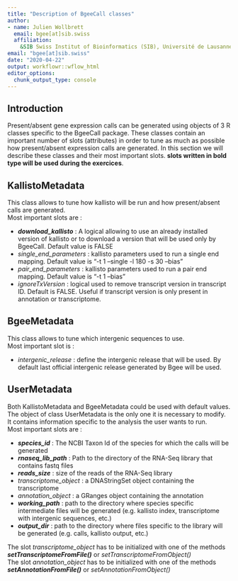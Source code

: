 ```yaml
---
title: "Description of BgeeCall classes"
author: 
- name: Julien Wollbrett
  email: bgee[at]sib.swiss
  affiliation:
    &SIB Swiss Institut of Bioinformatics (SIB), Université de Lausanne 
email: "bgee[at]sib.swiss"
date: "2020-04-22"
output: workflowr::wflow_html
editor_options:
  chunk_output_type: console
---
```


## Introduction

Present/absent gene expression calls can be generated using objects of 3 R classes specific to the BgeeCall package.
These classes contain an important number of slots (attributes) in order to tune as much as possible how present/absent expression calls are generated.
In this section we will describe these classes and their most important slots. **slots written in bold type will be used during the exercices**.

## KallistoMetadata

This class allows to tune how kallisto will be run and how present/absent calls are generated.  
Most important slots are :

* _**download_kallisto**_ : A logical allowing to use an already installed version of kallisto or to download a version that will be used only by BgeeCall. Default value is FALSE
* _single_end_parameters_ : kallisto parameters used to run a single end mapping. Default value is "-t 1 --single -l 180 -s 30 --bias"
* _pair_end_parameters_ : kallisto parameters used to run a pair end mapping. Default value is "-t 1 --bias"
* _ignoreTxVersion_ : logical used to remove transcript version in transcript ID. Default is FALSE. Useful if transcript version is only present in annotation or transcriptome.

## BgeeMetadata

This class allows to tune which intergenic sequences to use.  
Most important slot is :

* _intergenic_release_ : define the intergenic release that will be used. By default last official intergenic release generated by Bgee will be used.

## UserMetadata

Both KallistoMetadata and BgeeMetadata could be used with default values.  
The object of class UserMetadata is the only one it is necessary to modify. It contains information specific to the analysis the user wants to run.  
Most important slots are :

* _**species_id**_ : The NCBI Taxon Id of the species for which the calls will be generated
* _**rnaseq_lib_path**_ : Path to the directory of the RNA-Seq library that contains fastq files
* _**reads_size**_ : size of the reads of the RNA-Seq library
* _transcriptome_object_ : a DNAStringSet object containing the transcriptome
* _annotation_object_ : a GRanges object containing the annotation
* _**working_path**_ : path to the directory where species specific intermediate files will be generated (e.g. kallisto index, transcriptome with intergenic sequences, etc.)
* _**output_dir**_ : path to the directory where files specific to the library will be generated (e.g. calls, kallisto output, etc.)

The slot _transcriptome_object_ has to be initialized with one of the methods _**setTranscriptomeFromFile()**_ or _setTranscriptomeFromObject()_  
The slot _annotation_object_ has to be initialized with one of the methods _**setAnnotationFromFile()**_ or _setAnnotationFromObject()_
